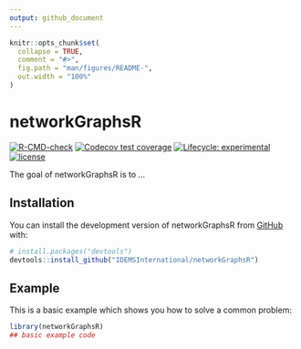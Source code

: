```yaml
---
output: github_document
---
```


<!-- README.md is generated from README.Rmd. Please edit that file -->

```r
knitr::opts_chunk$set(
  collapse = TRUE,
  comment = "#>",
  fig.path = "man/figures/README-",
  out.width = "100%"
)
```

# networkGraphsR

<!-- badges: start -->
<!-- badges: start -->
[![R-CMD-check](https://github.com/IDEMSInternational/networkGraphsR/workflows/R-CMD-check/badge.svg)](https://github.com/IDEMSInternational/rpicsa/actions)
[![Codecov test coverage](https://codecov.io/gh/IDEMSInternational/networkGraphsR/branch/main/graph/badge.svg)](https://app.codecov.io/gh/IDEMSInternational/rpicsa?branch=main)
[![Lifecycle: experimental](https://img.shields.io/badge/lifecycle-experimental-orange.svg)](https://lifecycle.r-lib.org/articles/stages.html#experimental)
[![license](https://img.shields.io/badge/license-LGPL%20(%3E=%203)-lightgrey.svg)](https://www.gnu.org/licenses/lgpl-3.0.en.html)
<!-- badges: end -->

The goal of networkGraphsR is to ...

## Installation

You can install the development version of networkGraphsR from [GitHub](https://github.com/) with:

``` r
# install.packages("devtools")
devtools::install_github("IDEMSInternational/networkGraphsR")
```

## Example

This is a basic example which shows you how to solve a common problem:

```r
library(networkGraphsR)
## basic example code
```
